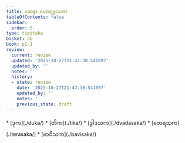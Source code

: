 ```yaml
---
title: ဂဏနာ ဟေတုမူလကာ
tableOfContents: false
sidebar:
  order: 5
type: tipitaka
basket: ab
book: p1-1
review:
  current: review
  updated: '2025-10-27T21:47:38.541097'
  updated_by: ''
  notes: ''
  history:
  - state: review
    date: '2025-10-27T21:47:38.541097'
    updated_by: ''
    notes: ''
    previous_state: draft
---
```



<ReviewStatus review={frontmatter.review} showDetails={true} />

<HypothesisAnnotation frontmatter={frontmatter} />

<DynamicBreadcrumb />



<TableOfContents book="p1-1">
* [ဒုက](./duka/)
* [တိက](./tika/)
* [ဒွါဒသက](./dvadasaka/)
* [တေရသက](./terasaka/)
* [ဗာဝီသက](./bavisaka/)
</TableOfContents>